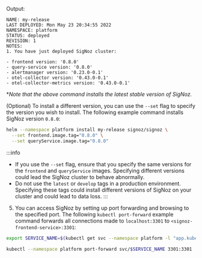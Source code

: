Output:
```
NAME: my-release
LAST DEPLOYED: Mon May 23 20:34:55 2022
NAMESPACE: platform
STATUS: deployed
REVISION: 1
NOTES:
1. You have just deployed SigNoz cluster:

- frontend version: '0.8.0'
- query-service version: '0.8.0'
- alertmanager version: '0.23.0-0.1'
- otel-collector version: '0.43.0-0.1'
- otel-collector-metrics version: '0.43.0-0.1'
```

  *_Note that the above command installs the latest stable version of SigNoz._
  
  (Optional) To install a different version, you can use the `--set` flag to specify the version you wish to install. The following example command installs SigNoz version `0.8.0`:
  
```bash
helm --namespace platform install my-release signoz/signoz \
  --set frontend.image.tag="0.8.0" \
  --set queryService.image.tag="0.8.0"
```

:::info
  - If you use the `--set` flag, ensure that you specify the same versions for the `frontend` and `queryService` images. Specifying different versions could lead the SigNoz cluster to behave abnormally.
  - Do not use the `latest` or `develop` tags in a production environment. Specifying these tags could install different versions of SigNoz on your cluster and could lead to data loss.
:::

5. You can access SigNoz by setting up port forwarding and browsing to the specified port. The following `kubectl port-forward` example command forwards all connections made to `localhost:3301` to `<signoz-frontend-service>:3301`:

```bash
export SERVICE_NAME=$(kubectl get svc --namespace platform -l "app.kubernetes.io/component=frontend" -o jsonpath="{.items[0].metadata.name}")

kubectl --namespace platform port-forward svc/$SERVICE_NAME 3301:3301
```


